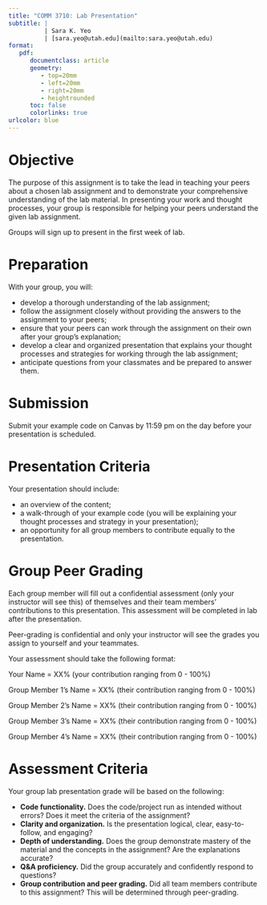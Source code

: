 ```yaml
---
title: "COMM 3710: Lab Presentation"
subtitle: |
          | Sara K. Yeo
          | [sara.yeo@utah.edu](mailto:sara.yeo@utah.edu)
format:
   pdf:
      documentclass: article
      geometry:
         - top=20mm
         - left=20mm
         - right=20mm
         - heightrounded
      toc: false
      colorlinks: true
urlcolor: blue
---
```


# Objective

The purpose of this assignment is to take the lead in teaching your peers
about a chosen lab assignment and to demonstrate your comprehensive understanding of the lab material. In presenting your work and thought processes, your group is responsible for helping your peers understand the given lab assignment.

::: {.callout-tip}
Groups will sign up to present in the first week of lab.
:::

# Preparation

With your group, you will:

- develop a thorough understanding of the lab assignment;
- follow the assignment closely without providing the answers to the assignment to your peers;
- ensure that your peers can work through the assignment on their own after your group's explanation;
- develop a clear and organized presentation that explains your thought processes and strategies for working through the lab assignment;
- anticipate questions from your classmates and be prepared to answer them.

# Submission

Submit your example code on Canvas by 11:59 pm on the day before your presentation is scheduled.

# Presentation Criteria

Your presentation should include:

- an overview of the content;
- a walk-through of your example code (you will be explaining your thought processes and strategy in your presentation);
- an opportunity for all group members to contribute equally to the presentation.

# Group Peer Grading

Each group member will fill out a confidential assessment (only your instructor will see this) of themselves and their team members' contributions to this presentation. This assessment will be completed in lab after the presentation. 

::: {.callout-important}
Peer-grading is confidential and only your instructor will see the grades you assign to yourself and your teammates.
:::

Your assessment should take the following format:

Your Name = XX% (your contribution ranging from 0 - 100%)

Group Member 1's Name = XX% (their contribution ranging from 0 - 100%)

Group Member 2's Name = XX% (their contribution ranging from 0 - 100%)

Group Member 3's Name = XX% (their contribution ranging from 0 - 100%)

Group Member 4's Name = XX% (their contribution ranging from 0 - 100%)

# Assessment Criteria

Your group lab presentation grade will be based on the following:

- **Code functionality.** Does the code/project run as intended without errors? Does it meet the criteria of the assignment?
- **Clarity and organization.** Is the presentation logical, clear, easy-to-follow, and engaging?
- **Depth of understanding.** Does the group demonstrate mastery of the material and the concepts in the assignment? Are the explanations accurate?
- **Q&A proficiency.** Did the group accurately and confidently respond to questions?
- **Group contribution and peer grading.** Did all team members contribute to this assignment? This will be determined through peer-grading.